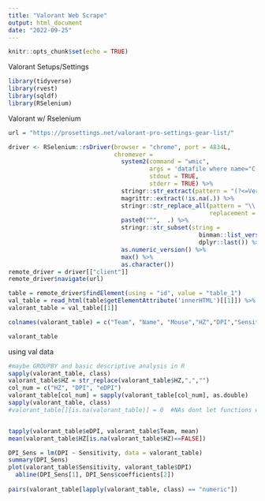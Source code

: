 ```yaml
---
title: "Valorant Web Scrape"
output: html_document
date: "2022-09-25"
---
```


```r
knitr::opts_chunk$set(echo = TRUE)
```

Valorant Setups/Settings

```r
library(tidyverse)
library(rvest)
library(sqldf)
library(RSelenium)
```

Valorant w/ Rselenium
```r

url = "https://prosettings.net/valorant-pro-settings-gear-list/"

driver <- RSelenium::rsDriver(browser = "chrome", port = 4834L,
                              chromever =
                                system2(command = "wmic",
                                        args = 'datafile where name="C:\\\\Program Files (x86)\\\\Google\\\\Chrome\\\\Application\\\\chrome.exe" get Version /value',
                                        stdout = TRUE,
                                        stderr = TRUE) %>%
                                stringr::str_extract(pattern = "(?<=Version=)\\d+\\.\\d+\\.\\d+\\.") %>%
                                magrittr::extract(!is.na(.)) %>%
                                stringr::str_replace_all(pattern = "\\.",
                                                         replacement = "\\\\.") %>%
                                paste0("^",  .) %>%
                                stringr::str_subset(string =
                                                      binman::list_versions(appname = "chromedriver") %>%
                                                      dplyr::last()) %>%
                                as.numeric_version() %>%
                                max() %>%
                                as.character())
remote_driver = driver[["client"]]
remote_driver$navigate(url)

table = remote_driver$findElement(using = "id", value = "table_1")
val_table = read_html(table$getElementAttribute('innerHTML')[[1]]) %>% html_nodes("tbody")%>%html_table
valorant_table = val_table[[1]]

colnames(valorant_table) = c("Team", "Name", "Mouse","HZ","DPI","Sensitivity","eDPI","Scoped Sensitivity","Monitor","Moniter HZ", "GPU", "Resolution","Mousepad","Keyboard","Headset")

valorant_table
```

using val data
```r
#maybe GROUPBY and basic descriptive analysis in R
sapply(valorant_table, class)
valorant_table$HZ = str_replace(valorant_table$HZ,",","")
col_num = c("HZ", "DPI", "eDPI")
valorant_table[col_num] = sapply(valorant_table[col_num], as.double)
sapply(valorant_table, class)
#valorant_table[][is.na(valorant_table)] = 0  #NAs dont let functions work in numeric functions


tapply(valorant_table$eDPI, valorant_table$Team, mean)
mean(valorant_table$HZ[is.na(valorant_table$HZ)==FALSE])

DPI_Sens = lm(DPI ~ Sensitivity, data = valorant_table)
summary(DPI_Sens)
plot(valorant_table$Sensitivity, valorant_table$DPI)
  abline(DPI_Sens[1], DPI_Sens$coefficients[2])
  
pairs(valorant_table[lapply(valorant_table, class) == "numeric"])

```
